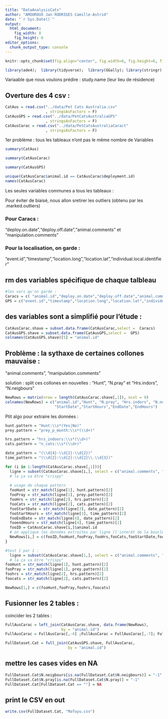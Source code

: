 ```yaml
---
title: "DataAnalysisCats"
author: "AMOUROUX Jan RODRIGES Camille-Astrid"
date: "`r Sys.Date()`"
output: 
  html_document: 
    fig_width: 8
    fig_height: 6
editor_options: 
  chunk_output_type: console
---
```


```r
knitr::opts_chunk$set(fig.align="center", fig.width=6, fig.height=6, fig.path="Figs/", echo=TRUE, warning=FALSE, message=FALSE, cache=TRUE)
```

```r
library(ade4);  library(tidyverse);  library(GGally); library(stringr)
```

Variaable que nous voulons prédire : study.name (leur lieu de résidence)

## Overture des 4 csv : 

```r
CatAus = read.csv("../data/Pet Cats Australia.csv"
                  , stringsAsFactors = F)
CatAusGPS = read.csv("../data/PetCatsAustraliaGPS"
                  , stringsAsFactors = F)
CatAusCarac = read.csv("../data/PetCatsAustraliaCaract"
                  , stringsAsFactors = F)

```

1er problème : tous les tableaux n'ont pas le même nombre de Variables

```r
summary(CatAus)

summary(CatAusCarac)

summary(CatAusGPS)

unique(CatAusCarac$animal.id == CatAusCarac$deployment.id)
names(CatAusCarac)
```



Les seules variables communes a tous les tableaux : 

Pour éviter de biaisé, nous allon sretirer les outliers (obtenu par les .marked.outliers)

### Pour Caracs : 

"deploy.on.date","deploy.off.date","animal.comments" et "manipulation.comments"

### Pour la localisation, on garde : 

"event.id","timestamp","location.long","location.lat","individual.local.identifier"


## rm des variables spécifique de chaque talbleau

```r
#les vars qu'on garde : 
Caracs = c( "animal.id","deploy.on.date","deploy.off.date","animal.comments","animal.life.stage",  "animal.reproductive.condition","animal.sex","manipulation.comments")
GPS = c("event.id","timestamp","location.long","location.lat","individual.local.identifier")
```

## des variables sont a simplifié pour l'étude :

```r
CatAusCarac.shave = subset.data.frame(CatAusCarac,select =  Caracs)
CatAusGPS.shave = subset.data.frame(CatAusGPS,select =  GPS)
colnames(CatAusGPS.shave)[5] = "animal.id"
```


## Problème : la sythaxe de certaines collones mauvaise : 

"animal.comments", "manipulation.comments"

solution : split ces collones en nouvelles : 
"Hunt", "N.pray" et "Hrs.indors", "N.neigbours"

```r
NewRows = matrix(nrow = length(CatAusCarac.shave[,1]), ncol = 9)
colnames(NewRows) = c("animal.id","Hunt", "N.pray", "Hrs.indors", "N.neigbours",
                      "StartDate","StartHours","EndDate","EndHours")
```

Ptit algo pour extraire les données : 

```r
hunt.pattern = "Hunt:\\s*(Yes|No)"
prey.pattern = "prey_p_month:\\s*(\\d+)"

hrs.pattern = "hrs_indoors:\\s*(\\d+)"
cats.pattern = "n_cats:\\s*(\\d+)"

date_pattern = "(\\d{4}-\\d{2}-\\d{2})"
time_pattern = "(\\d{2}:\\d{2}:\\d{2}\\.\\d{3})"

```

```r
for (i in 1:length(CatAusCarac.shave[,1])){
  ligne = subset(CatAusCarac.shave[i,], select = c("animal.comments", "manipulation.comments","deploy.on.date","deploy.off.date"))
  # la ça va être "crispy"
  
  # usage de chaque pattern
  fooHunt = str_match(ligne[1], hunt.pattern)[2]
  fooPray = str_match(ligne[1], prey.pattern)[2]
  fooHrs = str_match(ligne[2], hrs.pattern)[2]
  fooCats = str_match(ligne[2], cats.pattern)[2]
  fooStartDate = str_match(ligne[3], date_pattern)[2]
  fooStartHours = str_match(ligne[3], time_pattern)[2]
  fooEndDate = str_match(ligne[4], date_pattern)[2]
  fooendHours = str_match(ligne[4], time_pattern)[2]
  fooID = CatAusCarac.shave[i,]$animal.id
  # on applique les données extraites par ligne (l'interêt de la boucle)
  NewRows[i,] = c(fooID,fooHunt,fooPray,fooHrs,fooCats,fooStartDate,fooStartHours,fooEndDate,fooendHours)
}

```


```r
#test 1 par 1 : 
  ligne = subset(CatAusCarac.shave[1,], select = c("animal.comments", "manipulation.comments"))
  # la ça va être "crispy"
fooHunt = str_match(ligne[1], hunt.pattern)[2]
fooPray = str_match(ligne[1], prey.pattern)[2]
foohrs = str_match(ligne[2], hrs.pattern)[2]
foocats = str_match(ligne[2], cats.pattern)[2]

NewRows[1,] = c(fooHunt,fooPray,foohrs,foocats)
```

## Fusionner les 2 tables : 

coincider les 2 tables : 
```r
FullAusCarac = left_join(CatAusCarac.shave, data.frame(NewRows),
                         by = "animal.id") 
FullAusCarac = FullAusCarac[,-4] ;FullAusCarac = FullAusCarac[,-7]; FullAusCarac = FullAusCarac[,-2]

FullDataset.Cat = full_join(CatAusGPS.shave, FullAusCarac,
                            by = "animal.id")
```

## mettre les cases vides en NA

```r
FullDataset.Cat$N.neigbours[is.na(FullDataset.Cat$N.neigbours)] = "-1"
FullDataset.Cat$N.pray[is.na(FullDataset.Cat$N.pray)] = "-1"
FullDataset.Cat[FullDataset.Cat == ""] = NA
```

## print le CSV en out 

```r
write.csv(FullDataset.Cat, "Mafuyu.csv")
```




